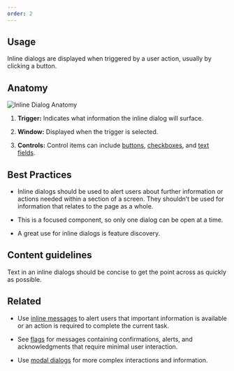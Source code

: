 ```yaml
---
order: 2
---
```


## Usage
Inline dialogs are displayed when triggered by a user action, usually by clicking a button.

## Anatomy

![Inline Dialog Anatomy](images/anatomy-inline-dialog.png)

1. **Trigger:** Indicates what information the inline dialog will surface.

2. **Window:** Displayed when the trigger is selected.

3. **Controls:** Control items can include [buttons](/components/button), [checkboxes](/components/checkbox), and [text fields](/components/textfield).

## Best Practices

- Inline dialogs should be used to alert users about further information or actions needed within a section of a screen. They shouldn’t be used for information that relates to the page as a whole.

- This is a focused component, so only one dialog can be open at a time. 

- A great use for inline dialogs is feature discovery.

## Content guidelines

Text in an inline dialogs should be concise to get the point across as quickly as possible. 

## Related

- Use [inline messages](/components/inline-message) to alert users that important information is available or an action is required to complete the current task.

- See [flags](/components/flags) for messages containing confirmations, alerts, and acknowledgments that require minimal user interaction.

- Use [modal dialogs](/components/modal-dialog) for more complex interactions and information.